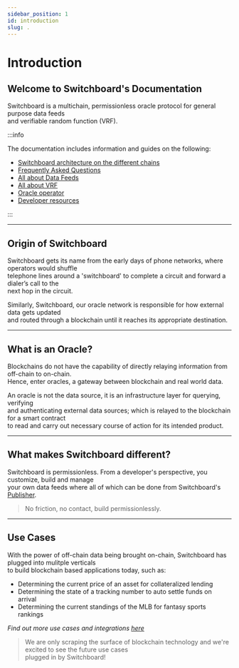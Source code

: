 ```yaml
---
sidebar_position: 1
id: introduction
slug: .
---
```


# Introduction

## Welcome to Switchboard's Documentation

Switchboard is a multichain, permissionless oracle protocol for general purpose data feeds  
and verifiable random function (VRF).

:::info

The documentation includes information and guides on the following:

+ [Switchboard architecture on the different chains](about/network)
+ [Frequently Asked Questions](about/faq)
+ [All about Data Feeds](feeds/about)
+ [All about VRF](randomness/about)
+ [Oracle operator](operator/about)
+ [Developer resources](dev)

:::

---

## Origin of Switchboard

Switchboard gets its name from the early days of phone networks, where operators would shuffle  
telephone lines around a 'switchboard' to complete a circuit and forward a dialer’s call to the  
next hop in the circuit.

Similarly, Switchboard, our oracle network is responsible for how external data gets updated  
and routed through a blockchain until it reaches its appropriate destination.

---

## What is an Oracle?

Blockchains do not have the capability of directly relaying information from off-chain to on-chain.  
Hence, enter oracles, a gateway between blockchain and real world data.

An oracle is not the data source, it is an infrastructure layer for querying, verifying  
and authenticating external data sources; which is relayed to the blockchain for a smart contract  
to read and carry out necessary course of action for its intended product.

---

## What makes Switchboard different?

Switchboard is permissionless. From a developer's perspective, you customize, build and manage  
your own data feeds where all of which can be done from Switchboard's [Publisher](https://app.switchboard.xyz).

> No friction, no contact, build permissionlessly.

---

## Use Cases

With the power of off-chain data being brought on-chain, Switchboard has plugged into mulitple verticals  
to build blockchain based applications today, such as:

- Determining the current price of an asset for collateralized lending
- Determining the state of a tracking number to auto settle funds on arrival
- Determining the current standings of the MLB for fantasy sports rankings

_Find out more use cases and integrations [here](docs/faq#use-cases-and-integrations)_

> We are only scraping the surface of blockchain technology and we're excited to see the future use cases  
> plugged in by Switchboard!
